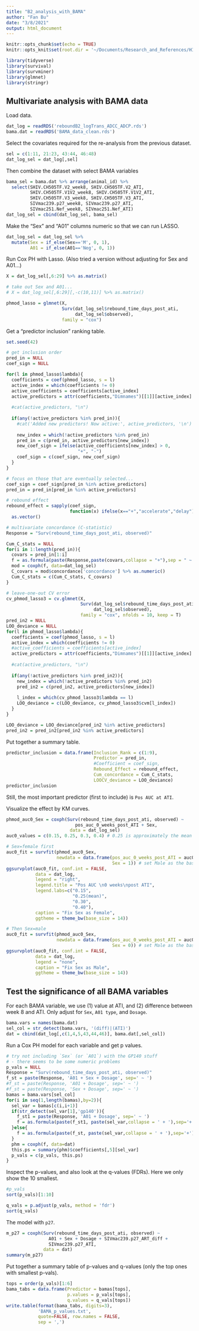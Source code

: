 ```yaml
---
title: "B2_analysis_with_BAMA"
author: "Fan Bu"
date: "3/8/2021"
output: html_document
---
```


```r
knitr::opts_chunk$set(echo = TRUE)
knitr::opts_knit$set(root.dir = '~/Documents/Research_and_References/HIV_rebound_summer2020/')
```

```r
library(tidyverse)
library(survival)
library(survminer)
library(glmnet)
library(stringr)
```


## Multivariate analysis with BAMA data
Load data.
```r
dat_log = readRDS('reboundB2_logTrans_ADCC_ADCP.rds')
bama.dat = readRDS('BAMA_data_clean.rds')
```

Select the covariates required for the re-analysis from the previous dataset.
```r
sel = c(1:11, 21:23, 43:44, 46:48)
dat_log_sel = dat_log[,sel]
```

Then combine the dataset with select BAMA variables
```r
bama_sel = bama.dat %>% arrange(animal_id) %>%
  select(SHIV.CH505TF.V2_week8, SHIV.CH505TF.V2_ATI,
         SHIV.CH505TF.V1V2_week8, SHIV.CH505TF.V1V2_ATI,
         SHIV.CH505TF.V3_week8, SHIV.CH505TF.V3_ATI,
         SIVmac239.p27_week8, SIVmac239.p27_ATI,
         SIVmac251.Nef_week8, SIVmac251.Nef_ATI)
dat_log_sel = cbind(dat_log_sel, bama_sel)
```

Make the "Sex" and "A01" columns numeric so that we can run LASSO.
```r
dat_log_sel = dat_log_sel %>% 
  mutate(Sex = if_else(Sex=='M', 0, 1),
         A01 = if_else(A01=='Neg', 0, 1))
```

Run Cox PH with Lasso.
(Also tried a version without adjusting for Sex and A01...)
```r
X = dat_log_sel[,6:29] %>% as.matrix()

# take out Sex and A01...
# X = dat_log_sel[,6:29][,-c(10,11)] %>% as.matrix()

phmod_lasso = glmnet(X, 
                     Surv(dat_log_sel$rebound_time_days_post_ati, 
                          dat_log_sel$observed),
                     family = "cox")
```

Get a "predictor inclusion" ranking table.
```r
set.seed(42)

# get inclusion order
pred_in = NULL
coef_sign = NULL

for(l in phmod_lasso$lambda){
  coefficients = coef(phmod_lasso, s = l)
  active_index = which(coefficients != 0)
  active_coefficients = coefficients[active_index]
  active_predictors = attr(coefficients,"Dimnames")[[1]][active_index]
  
  #cat(active_predictors, "\n")
  
  if(any(!active_predictors %in% pred_in)){
    #cat('Added new predictors! Now active:', active_predictors, '\n')
    
    new_index = which(!active_predictors %in% pred_in)
    pred_in = c(pred_in, active_predictors[new_index])
    new_coef_sign = ifelse(active_coefficients[new_index] > 0, 
                           "+", "-")
    coef_sign = c(coef_sign, new_coef_sign)
  }
}

# focus on those that are eventually selected...
coef_sign = coef_sign[pred_in %in% active_predictors]
pred_in = pred_in[pred_in %in% active_predictors]

# rebound effect
rebound_effect = sapply(coef_sign, 
                        function(x) ifelse(x=="+","accelerate","delay")) %>%
  as.vector()

# multivariate concordance (C-statistic)
Response = "Surv(rebound_time_days_post_ati, observed)"

Cum_C_stats = NULL
for(i in 1:length(pred_in)){
  covars = pred_in[1:i]
  f = as.formula(paste(Response,paste(covars,collapse = "+"),sep = " ~ "))
  mod = coxph(f, data=dat_log_sel)
  C_covars = mod$concordance['concordance'] %>% as.numeric()
  Cum_C_stats = c(Cum_C_stats, C_covars)
}

# leave-one-out CV error
cv_phmod_lasso3 = cv.glmnet(X, 
                            Surv(dat_log_sel$rebound_time_days_post_ati, 
                                 dat_log_sel$observed),
                            family = "cox", nfolds = 10, keep = T)
pred_in2 = NULL
LOO_deviance = NULL
for(l in phmod_lasso$lambda){
  coefficients = coef(phmod_lasso, s = l)
  active_index = which(coefficients != 0)
  #active_coefficients = coefficients[active_index]
  active_predictors = attr(coefficients,"Dimnames")[[1]][active_index]
  
  #cat(active_predictors, "\n")
  
  if(any(!active_predictors %in% pred_in2)){
    new_index = which(!active_predictors %in% pred_in2)
    pred_in2 = c(pred_in2, active_predictors[new_index])
    
    l_index = which(cv_phmod_lasso3$lambda == l)
    LOO_deviance = c(LOO_deviance, cv_phmod_lasso3$cvm[l_index])
  }
}

LOO_deviance = LOO_deviance[pred_in2 %in% active_predictors]
pred_in2 = pred_in2[pred_in2 %in% active_predictors]
```

Put together a summary table.
```r
predictor_inclusion = data.frame(Inclusion_Rank = c(1:9),
                                 Predictor = pred_in,
                                 #Coefficient = coef_sign,
                                 Rebound_Effect = rebound_effect,
                                 Cum_concordance = Cum_C_stats,
                                 LOOCV_deviance = LOO_deviance)
predictor_inclusion
```

Still, the most important predictor (first to include) is `Pos AUC at ATI`.

Visualize the effect by KM curves.
```r
phmod_auc0_Sex = coxph(Surv(rebound_time_days_post_ati, observed) ~ 
                          pos_auc_0_weeks_post_ATI + Sex, 
                        data = dat_log_sel)
auc0_values = c(0.15, 0.25, 0.3, 0.4) # 0.25 is approximately the mean

# Sex=female first
auc0_fit = survfit(phmod_auc0_Sex, 
                   newdata = data.frame(pos_auc_0_weeks_post_ATI = auc0_values,
                                        Sex = 1)) # set Male as the baseline
ggsurvplot(auc0_fit, conf.int = FALSE, 
           data = dat_log,
           legend = "right",
           legend.title = "Pos AUC \n0 weeks\npost ATI",
           legend.labs=c("0.15", 
                         "0.25(mean)",
                         "0.30",
                         "0.40"),
           caption = "Fix Sex as Female",
           ggtheme = theme_bw(base_size = 14))

# Then Sex=male
auc0_fit = survfit(phmod_auc0_Sex, 
                   newdata = data.frame(pos_auc_0_weeks_post_ATI = auc0_values,
                                        Sex = 0)) # set Male as the baseline
ggsurvplot(auc0_fit, conf.int = FALSE, 
           data = dat_log,
           legend = "none",
           caption = "Fix Sex as Male",
           ggtheme = theme_bw(base_size = 14))
```


## Test the significance of all BAMA variables
For each BAMA variable, we use (1) value at ATI, and (2) difference between week 8 and ATI. Only adjust for `Sex`, `A01 type`, and `Dosage`.

```r
bama.vars = names(bama.dat)
sel_col = str_detect(bama.vars, '(diff)|(ATI)')
dat = cbind(dat_log[,c(1,4,5,43,44,46)], bama.dat[,sel_col])
```

Run a Cox PH model for each variable and get p values.
```r
# try not including `Sex` (or `A01`) with the GP140 stuff
# - there seems to be some numeric problems
p_vals = NULL
Response = "Surv(rebound_time_days_post_ati, observed)"
f_st = paste(Response, 'A01 + Sex + Dosage', sep=' ~ ')
#f_st = paste(Response, 'A01 + Dosage', sep=' ~ ')
#f_st = paste(Response, 'Sex + Dosage', sep=' ~ ')
bamas = bama.vars[sel_col]
for(i in seq(1,length(bamas),by=2)){
  sel_var = bamas[c(i,i+1)]
  if(str_detect(sel_var[1],'gp140')){
    f_st1 = paste(Response, 'A01 + Dosage', sep=' ~ ')
    f = as.formula(paste(f_st1, paste(sel_var,collapse = ' + '),sep='+'))
  }else{
    f = as.formula(paste(f_st, paste(sel_var,collapse = ' + '),sep='+'))
  }
  phm = coxph(f, data=dat)
  this.ps = summary(phm)$coefficients[,5][sel_var]
  p_vals = c(p_vals, this.ps)
}
```

Inspect the p-values, and also look at the q-values (FDRs). Here we only show the 10 smallest.
```r
#p_vals
sort(p_vals)[1:10]
```

```r
q_vals = p.adjust(p_vals, method = 'fdr')
sort(q_vals)
```

The model with `p27`.
```r
m_p27 = coxph(Surv(rebound_time_days_post_ati, observed) ~
                A01 + Sex + Dosage + SIVmac239.p27_ART_diff + 
                SIVmac239.p27_ATI,
              data = dat)
summary(m_p27)
```

Put together a summary table of p-values and q-values (only the top ones with smallest p-vals).
```r
tops = order(p_vals)[1:6]
bama_tabs = data.frame(Predictor = bamas[tops],
                       p.values = p_vals[tops],
                       q.values = q_vals[tops])
write.table(format(bama_tabs, digits=3), 
            'BAMA_p_values.txt',
            quote=FALSE, row.names = FALSE,
            sep = ',')
```


